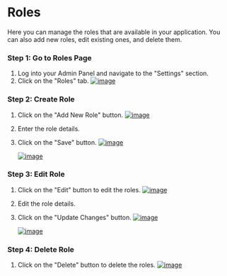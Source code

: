 # Roles

Here you can manage the roles that are available in your application. You can also add new roles, edit existing ones, and delete them.

### Step 1: Go to Roles Page
1. Log into your Admin Panel and navigate to the "Settings" section.
2. Click on the "Roles" tab.
[![image](/images/admin/settings/roles/1.png)](/images/admin/settings/roles/1.png)

### Step 2: Create Role
1. Click on the "Add New Role" button.
[![image](/images/admin/settings/roles/2.png)](/images/admin/settings/roles/2.png)
2. Enter the role details.
3. Click on the "Save" button.
[![image](/images/admin/settings/roles/3.png)](/images/admin/settings/roles/3.png)

    [![image](/images/admin/settings/roles/3-1.png)](/images/admin/settings/roles/3-1.png)

### Step 3: Edit Role
1. Click on the "Edit" button to edit the roles.
[![image](/images/admin/settings/roles/4.png)](/images/admin/settings/roles/4.png)
2. Edit the role details.
3. Click on the "Update Changes" button.
[![image](/images/admin/settings/roles/5.png)](/images/admin/settings/roles/5.png)

    [![image](/images/admin/settings/roles/5-1.png)](/images/admin/settings/roles/5-1.png)


### Step 4: Delete Role
1. Click on the "Delete" button to delete the roles.
[![image](/images/admin/settings/roles/6.png)](/images/admin/settings/roles/6.png)